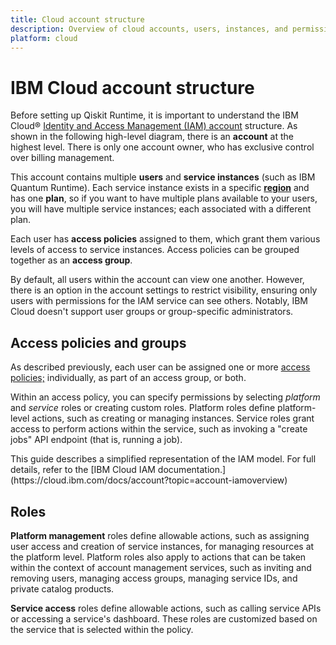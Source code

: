```yaml
---
title: Cloud account structure
description: Overview of cloud accounts, users, instances, and permissions.
platform: cloud
---
```


<span id="understand"></span>
# IBM Cloud account structure

Before setting up Qiskit Runtime, it is important to understand the IBM Cloud&reg; [Identity and Access Management (IAM) account](https://cloud.ibm.com/docs/account?topic=account-overview) structure.  As shown in the following high-level diagram, there is an **account** at the highest level.  There is only one account owner, who has exclusive control over billing management.

This account contains multiple **users** and **service instances** (such as IBM Quantum Runtime).  Each service instance exists in a specific **[region](./manage-instances#regions)** and has one **plan**, so if you want to have multiple plans available to your users, you will have multiple service instances; each associated with a different plan.

Each user has **access policies** assigned to them, which grant them various levels of access to service instances.  Access policies can be grouped together as an **access group**.

By default, all users within the account can view one another. However, there is an option in the account settings to restrict visibility, ensuring only users with permissions for the IAM service can see others. Notably, IBM Cloud doesn't support user groups or group-specific administrators.

## Access policies and groups

As described previously, each user can be assigned one or more [access policies;](https://cloud.ibm.com/docs/account?topic=account-iamusermanpol) individually, as part of an access group, or both.

Within an access policy, you can specify permissions by selecting _platform_ and _service_ roles or creating custom roles. Platform roles define platform-level actions, such as creating or managing instances. Service roles grant access to perform actions within the service, such as invoking a "create jobs" API endpoint (that is, running a job).

<Admonition type="Note">
This guide describes a simplified representation of the IAM model. For full details, refer to the [IBM Cloud IAM documentation.](https://cloud.ibm.com/docs/account?topic=account-iamoverview)
</Admonition>

## Roles

**Platform management** roles define allowable actions, such as assigning user access and creation of service instances, for managing resources at the platform level. Platform roles also apply to actions that can be taken within the context of account management services, such as inviting and removing users, managing access groups, managing service IDs, and private catalog products.

**Service access** roles define allowable actions, such as calling service APIs or accessing a service's dashboard. These roles are customized based on the service that is selected within the policy.